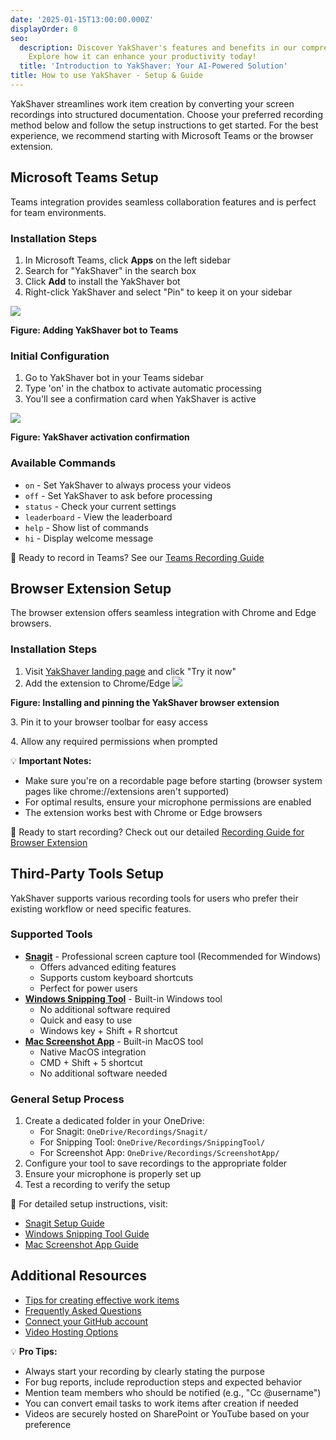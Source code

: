 ```yaml
---
date: '2025-01-15T13:00:00.000Z'
displayOrder: 0
seo:
  description: Discover YakShaver's features and benefits in our comprehensive introduction.
    Explore how it can enhance your productivity today!
  title: 'Introduction to YakShaver: Your AI-Powered Solution'
title: How to use YakShaver - Setup & Guide
---
```

YakShaver streamlines work item creation by converting your screen recordings into structured documentation. Choose your preferred recording method below and follow the setup instructions to get started. For the best experience, we recommend starting with Microsoft Teams or the browser extension.

## Microsoft Teams Setup

Teams integration provides seamless collaboration features and is perfect for team environments.

### Installation Steps

1. In Microsoft Teams, click **Apps** on the left sidebar
2. Search for "YakShaver" in the search box
3. Click **Add** to install the YakShaver bot
4. Right-click YakShaver and select "Pin" to keep it on your sidebar

![](/adding-bot.png)

**Figure: Adding YakShaver bot to Teams**

### Initial Configuration

1. Go to YakShaver bot in your Teams sidebar
2. Type 'on' in the chatbox to activate automatic processing
3. You'll see a confirmation card when YakShaver is active

![](/turn-on-card.png)

**Figure: YakShaver activation confirmation**

### Available Commands

* `on` - Set YakShaver to always process your videos
* `off` - Set YakShaver to ask before processing
* `status` - Check your current settings
* `leaderboard` - View the leaderboard
* `help` - Show list of commands
* `hi` - Display welcome message

📖 Ready to record in Teams? See our [Teams Recording Guide](/docs/recording-work-item-teams)

## Browser Extension Setup

The browser extension offers seamless integration with Chrome and Edge browsers.

### Installation Steps

1. Visit [YakShaver landing page](https://yakshaver.ai) and click "Try it now"
2. Add the extension to Chrome/Edge
   ![](/YakShaver/Docs/Try-it-now.png)

**Figure: Installing and pinning the YakShaver browser extension**

3\. Pin it to your browser toolbar for easy access

4\. Allow any required permissions when prompted

💡 **Important Notes:**

* Make sure you're on a recordable page before starting (browser system pages like chrome://extensions aren't supported)
* For optimal results, ensure your microphone permissions are enabled
* The extension works best with Chrome or Edge browsers

📖 Ready to start recording? Check out our detailed [Recording Guide for Browser Extension](recording-work-item-browser-extension)

## Third-Party Tools Setup

YakShaver supports various recording tools for users who prefer their existing workflow or need specific features.

### Supported Tools

* **[Snagit](recording-work-item-snagit)** - Professional screen capture tool (Recommended for Windows)
  * Offers advanced editing features
  * Supports custom keyboard shortcuts
  * Perfect for power users
* **[Windows Snipping Tool](recording-work-item-snipping-tool)** - Built-in Windows tool
  * No additional software required
  * Quick and easy to use
  * Windows key + Shift + R shortcut
* **[Mac Screenshot App](recording-work-item-screenshot-app)** - Built-in MacOS tool
  * Native MacOS integration
  * CMD + Shift + 5 shortcut
  * No additional software needed

### General Setup Process

1. Create a dedicated folder in your OneDrive:
   * For Snagit: `OneDrive/Recordings/Snagit/`
   * For Snipping Tool: `OneDrive/Recordings/SnippingTool/`
   * For Screenshot App: `OneDrive/Recordings/ScreenshotApp/`
2. Configure your tool to save recordings to the appropriate folder
3. Ensure your microphone is properly set up
4. Test a recording to verify the setup

📖 For detailed setup instructions, visit:

* [Snagit Setup Guide](recording-work-item-snagit)
* [Windows Snipping Tool Guide](recording-work-item-snipping-tool)
* [Mac Screenshot App Guide](recording-work-item-screenshot-app)

## Additional Resources

* [Tips for creating effective work items](yakshaver-tips)
* [Frequently Asked Questions](frequently-asked-questions)
* [Connect your GitHub account](connect-your-github-account)
* [Video Hosting Options](video-hosting)

💡 **Pro Tips:**

* Always start your recording by clearly stating the purpose
* For bug reports, include reproduction steps and expected behavior
* Mention team members who should be notified (e.g., "Cc @username")
* You can convert email tasks to work items after creation if needed
* Videos are securely hosted on SharePoint or YouTube based on your preference
